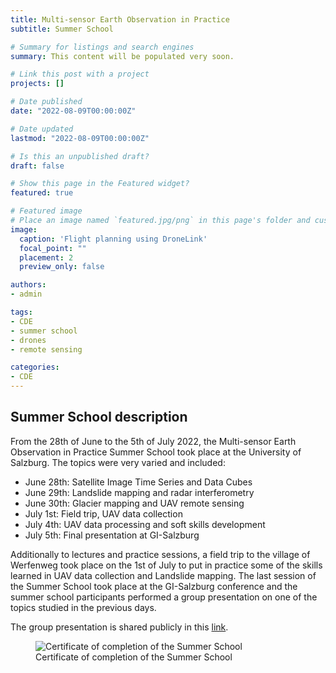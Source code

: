 ```yaml
---
title: Multi-sensor Earth Observation in Practice
subtitle: Summer School

# Summary for listings and search engines
summary: This content will be populated very soon.

# Link this post with a project
projects: []

# Date published
date: "2022-08-09T00:00:00Z"

# Date updated
lastmod: "2022-08-09T00:00:00Z"

# Is this an unpublished draft?
draft: false

# Show this page in the Featured widget?
featured: true

# Featured image
# Place an image named `featured.jpg/png` in this page's folder and customize its options here.
image:
  caption: 'Flight planning using DroneLink'
  focal_point: ""
  placement: 2
  preview_only: false

authors:
- admin

tags:
- CDE 
- summer school 
- drones 
- remote sensing

categories:
- CDE
---
```


## Summer School description

From the 28th of June to the 5th of July 2022, the Multi-sensor Earth Observation in Practice Summer School 
took place at the University of Salzburg. The topics were very varied and included: 

- June 28th: Satellite Image Time Series and Data Cubes
- June 29th: Landslide mapping and radar interferometry
- June 30th: Glacier mapping and UAV remote sensing
- July 1st: Field trip, UAV data collection
- July 4th: UAV data processing and soft skills development
- July 5th: Final presentation at GI-Salzburg

Additionally to lectures and practice sessions, a field trip to the village of Werfenweg took place on the 1st of July to put in 
practice some of the skills learned in UAV data collection and Landslide mapping. The last session of the Summer School took 
place at the GI-Salzburg conference and the summer school participants performed a group presentation on one of the topics
studied in the previous days. 

The group presentation is shared publicly in this [link](https://docs.google.com/presentation/d/1PXJswGYgMt_b4YgkVeATi3lK0NWTRz_6kl3Aeh_eu5k/edit?usp=sharing).

![Certificate of completion of the Summer School](ss_certificate.png)
